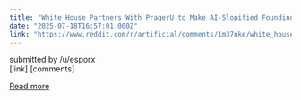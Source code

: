 ```yaml
---
title: "White House Partners With PragerU to Make AI-Slopified Founding Fathers"
date: "2025-07-18T16:57:01.000Z"
link: "https://www.reddit.com/r/artificial/comments/1m37nke/white_house_partners_with_prageru_to_make/"
---
```


submitted by    /u/esporx  
 [link]   [comments]

[Read more](https://www.reddit.com/r/artificial/comments/1m37nke/white_house_partners_with_prageru_to_make/)
